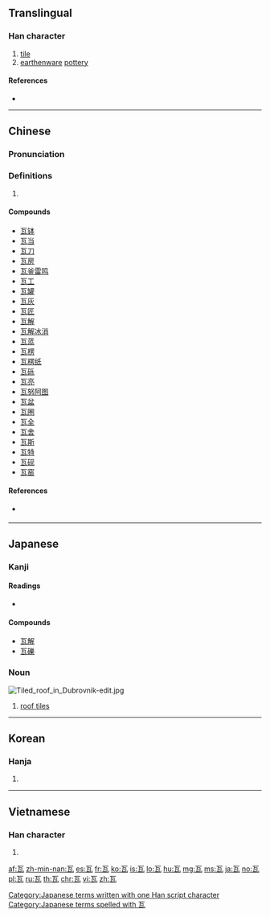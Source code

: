 ==Translingual==
{{stroke order|type=animate}}
{{Han etyl}}

===Han character===
{{Han char|rn=98|rad=瓦|as=00|sn=5|four=10717|canj=MVNI}}

# [[tile]]
# [[earthenware]] [[pottery]]

====References====
* {{Han ref|kx=0747.360|dkj=21438|dj=1156.050|hdz=21421.030|uh=74E6|ud=29926|bh=A5CB|bd=42443}}

----

==Chinese==
{{zh-forms}}

===Pronunciation===
{{zh-pron
|m=wǎ,wà
|c=ngaa5
|h=pfs=ngá
|mn=hiā/óa
|mn_note=hiā - vernacular, óa - literary
|w=
|mc=y
|oc=y
|ma=Zh-wa.ogg
|cat=n
}}

===Definitions===
{{zh-hanzi}}

# {{rfdef|lang=zh}}

====Compounds====
* [[瓦钵]]
* [[瓦当]]
* [[瓦刀]]
* [[瓦房]]
* [[瓦釜雷鸣]]
* [[瓦工]]
* [[瓦罐]]
* [[瓦灰]]
* [[瓦匠]]
* [[瓦解]]
* [[瓦解冰消]]
* [[瓦蓝]]
* [[瓦楞]]
* [[瓦楞纸]]
* [[瓦砾]]
* [[瓦亮]]
* [[瓦努阿图]]
* [[瓦盆]]
* [[瓦圈]]
* [[瓦全]]
* [[瓦舍]]
* [[瓦斯]]
* [[瓦特]]
* [[瓦砚]]
* [[瓦窑]]

====References====
* {{qual|Min Nan}} {{thcwd|1848}}

----

==Japanese==

===Kanji===
{{ja-kanji|grade=|rs=瓦00}}

====Readings====
* {{ja-readings|goon=[[げ]] (ge)|kanon=[[が]] (ga)|kun=[[かわら]] (kawara), [[グラム]] (guramu)}}

====Compounds====
* [[瓦解]]
* [[瓦礫]]

===Noun===
[[Image:Tiled roof in Dubrovnik-edit.jpg|thumb]]
{{ja-noun|かわら}}

# [[roof tile]]s

[[Category:Japanese terms written with one Han script character]]
[[Category:Japanese terms spelled with 瓦]]

----

==Korean==

===Hanja===
{{ko-hanja|hangeul=와|eumhun=|rv=wa|mr=wa|y=wa}}

# {{defn|lang=ko|sort=瓦00}}

----

==Vietnamese==

===Han character===
{{vi-hantu|[[ngõa]], [[ngói]], [[ngoa]]|rs=瓦00}}

# {{defn|lang=vi|sort=瓦00}}

[[Category:CJKV radicals| ]]

[[af:瓦]]
[[zh-min-nan:瓦]]
[[es:瓦]]
[[fr:瓦]]
[[ko:瓦]]
[[is:瓦]]
[[lo:瓦]]
[[hu:瓦]]
[[mg:瓦]]
[[ms:瓦]]
[[ja:瓦]]
[[no:瓦]]
[[pl:瓦]]
[[ru:瓦]]
[[th:瓦]]
[[chr:瓦]]
[[vi:瓦]]
[[zh:瓦]]